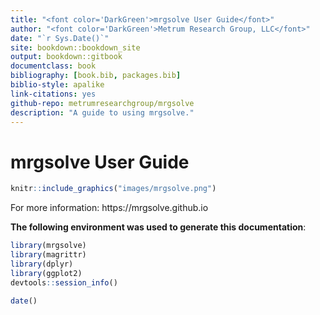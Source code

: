```yaml
--- 
title: "<font color='DarkGreen'>mrgsolve User Guide</font>"
author: "<font color='DarkGreen'>Metrum Research Group, LLC</font>"
date: "`r Sys.Date()`"
site: bookdown::bookdown_site
output: bookdown::gitbook
documentclass: book
bibliography: [book.bib, packages.bib]
biblio-style: apalike
link-citations: yes
github-repo: metrumresearchgroup/mrgsolve
description: "A guide to using mrgsolve."
---
```


# mrgsolve User Guide

```r
knitr::include_graphics("images/mrgsolve.png")
```

For more information: https://mrgsolve.github.io

__The following environment was used to generate this documentation__:
```r
library(mrgsolve)
library(magrittr)
library(dplyr)
library(ggplot2)
devtools::session_info()
```

```r
date()
```

